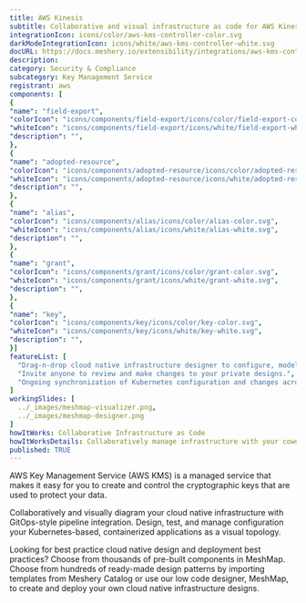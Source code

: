 ```yaml
---
title: AWS Kinesis
subtitle: Collaborative and visual infrastructure as code for AWS Kinesis
integrationIcon: icons/color/aws-kms-controller-color.svg
darkModeIntegrationIcon: icons/white/aws-kms-controller-white.svg
docURL: https://docs.meshery.io/extensibility/integrations/aws-kms-controller
description: 
category: Security & Compliance
subcategory: Key Management Service
registrant: aws
components: [
{
"name": "field-export",
"colorIcon": "icons/components/field-export/icons/color/field-export-color.svg",
"whiteIcon": "icons/components/field-export/icons/white/field-export-white.svg",
"description": "",
},
{
"name": "adopted-resource",
"colorIcon": "icons/components/adopted-resource/icons/color/adopted-resource-color.svg",
"whiteIcon": "icons/components/adopted-resource/icons/white/adopted-resource-white.svg",
"description": "",
},
{
"name": "alias",
"colorIcon": "icons/components/alias/icons/color/alias-color.svg",
"whiteIcon": "icons/components/alias/icons/white/alias-white.svg",
"description": "",
},
{
"name": "grant",
"colorIcon": "icons/components/grant/icons/color/grant-color.svg",
"whiteIcon": "icons/components/grant/icons/white/grant-white.svg",
"description": "",
},
{
"name": "key",
"colorIcon": "icons/components/key/icons/color/key-color.svg",
"whiteIcon": "icons/components/key/icons/white/key-white.svg",
"description": "",
}]
featureList: [
  "Drag-n-drop cloud native infrastructure designer to configure, model, and deploy your workloads.",
  "Invite anyone to review and make changes to your private designs.",
  "Ongoing synchronization of Kubernetes configuration and changes across any number of clusters."
]
workingSlides: [
  ../_images/meshmap-visualizer.png,
  ../_images/meshmap-designer.png
]
howItWorks: Collaborative Infrastructure as Code
howItWorksDetails: Collaboratively manage infrastructure with your coworkers synchronously sharing the same designs.
published: TRUE
---
```

<p>
AWS Key Management Service (AWS KMS) is a managed service that makes it easy for you to create and control the cryptographic keys that are used to protect your data.
</p>
<p>
    Collaboratively and visually diagram your cloud native infrastructure with GitOps-style pipeline integration. Design, test, and manage configuration your Kubernetes-based, containerized applications as a visual topology.
</p>
<p>
    Looking for best practice cloud native design and deployment best practices? Choose from thousands of pre-built components in MeshMap. Choose from hundreds of ready-made design patterns by importing templates from Meshery Catalog or use our low code designer, MeshMap, to create and deploy your own cloud native infrastructure designs.
</p>

